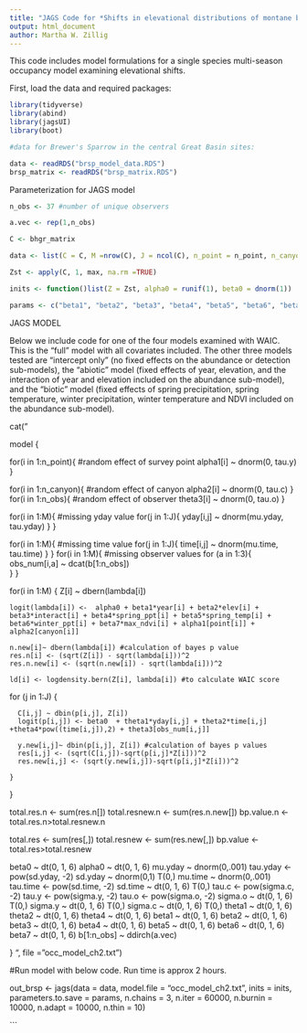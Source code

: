 ```yaml
---
title: "JAGS Code for *Shifts in elevational distributions of montane birds in an arid ecosystem*"
output: html_document
author: Martha W. Zillig 
---
```


This code includes model formulations for a single species multi-season occupancy model examining elevational shifts. 

First, load the data and required packages:

```r
library(tidyverse)
library(abind)
library(jagsUI)
library(boot)

#data for Brewer's Sparrow in the central Great Basin sites:

data <- readRDS("brsp_model_data.RDS")
brsp_matrix <- readRDS("brsp_matrix.RDS")
```

Parameterization for JAGS model 

```r
n_obs <- 37 #number of unique observers 

a.vec <- rep(1,n_obs)

C <- bhgr_matrix

data <- list(C = C, M =nrow(C), J = ncol(C), n_point = n_point, n_canyon = n_canyon, point = bhgr$point, canyon = bhgr$canyon, year = year, elev = elev, interact = interact, spring_ppt = spring_ppt, spring_temp = spring_temp, winter_ppt = winter_ppt, max_ndvi = max_ndvi, time = time, yday = yday, obs_num=obs_num, n_obs=n_obs, a.vec = a.vec)

Zst <- apply(C, 1, max, na.rm =TRUE)

inits <- function()list(Z = Zst, alpha0 = runif(1), beta0 = dnorm(1))

params <- c("beta1", "beta2", "beta3", "beta4", "beta5", "beta6", "beta7", "theta1", "theta2", "theta3", "theta4", "alpha0", "beta0", "alpha1", "alpha2", "bp.value", "bp.value.n", "ld")

```
JAGS MODEL

Below we include code for one of the four models examined with WAIC. This is the "full" model with all covariates included. The other three models tested are "intercept only" (no fixed effects on the abundance or detection sub-models),  the "abiotic" model (fixed effects of year, elevation, and the interaction of year and elevation included on the abundance sub-model), and the "biotic" model (fixed effects of spring precipitation, spring temperature, winter precipitation, winter temperature and NDVI included on the abundance sub-model). 

cat("

model { 

  for(i in 1:n_point){ #random effect of survey point 
    alpha1[i] ~ dnorm(0, tau.y)
  }
  
  for(i in 1:n_canyon){ #random effect of canyon 
    alpha2[i] ~ dnorm(0, tau.c)
  }
    for(i in 1:n_obs){ #random effect of observer 
    theta3[i] ~ dnorm(0, tau.o)
  }
  
  for(i in 1:M){   #missing yday value
    for(j in 1:J){
    yday[i,j] ~ dnorm(mu.yday, tau.yday)
    }
  }
  
  for(i in 1:M){   #missing time value
    for(j in 1:J){
    time[i,j] ~ dnorm(mu.time, tau.time)
    }
  }
    for(i in 1:M){ #missing observer values 
    for (a in 1:3){
      obs_num[i,a] ~ dcat(b[1:n_obs])  
    }
  }
  
  
  for(i in 1:M) 
  {
    Z[i] ~ dbern(lambda[i])
    
    logit(lambda[i]) <-  alpha0 + beta1*year[i] + beta2*elev[i] + beta3*interact[i] + beta4*spring_ppt[i] + beta5*spring_temp[i] + beta6*winter_ppt[i] + beta7*max_ndvi[i] + alpha1[point[i]] + alpha2[canyon[i]]
    
    n.new[i]~ dbern(lambda[i]) #calculation of bayes p value
    res.n[i] <- (sqrt(Z[i]) - sqrt(lambda[i]))^2
    res.n.new[i] <- (sqrt(n.new[i]) - sqrt(lambda[i]))^2
    
    ld[i] <- logdensity.bern(Z[i], lambda[i]) #to calculate WAIC score 
    
    
 for (j in 1:J) {
 
      C[i,j] ~ dbin(p[i,j], Z[i])
      logit(p[i,j]) <- beta0  + theta1*yday[i,j] + theta2*time[i,j] +theta4*pow((time[i,j]),2) + theta3[obs_num[i,j]]
      
      y.new[i,j]~ dbin(p[i,j], Z[i]) #calculation of bayes p values 
      res[i,j] <- (sqrt(C[i,j])-sqrt(p[i,j]*Z[i]))^2
      res.new[i,j] <- (sqrt(y.new[i,j])-sqrt(p[i,j]*Z[i]))^2
      
    }
  }
  
  
  total.res.n <- sum(res.n[])
  total.resnew.n <- sum(res.n.new[])
  bp.value.n <- total.res.n>total.resnew.n
  
  total.res <- sum(res[,])
  total.resnew <- sum(res.new[,])
  bp.value <- total.res>total.resnew
  
  beta0 ~ dt(0, 1, 6) 
  alpha0 ~ dt(0, 1, 6)
  mu.yday ~ dnorm(0,.001)
  tau.yday <- pow(sd.yday, -2)
  sd.yday ~ dnorm(0,1) T(0,)
  mu.time ~ dnorm(0,.001)
  tau.time <- pow(sd.time, -2)
  sd.time ~ dt(0, 1, 6) T(0,)
  tau.c <- pow(sigma.c, -2)
  tau.y <- pow(sigma.y, -2)
  tau.o <- pow(sigma.o, -2)
  sigma.o ~ dt(0, 1, 6) T(0,)
  sigma.y ~ dt(0, 1, 6) T(0,)
  sigma.c ~ dt(0, 1, 6) T(0,)
  theta1 ~ dt(0, 1, 6)
  theta2 ~ dt(0, 1, 6)
  theta4 ~ dt(0, 1, 6)
  beta1 ~ dt(0, 1, 6)
  beta2 ~ dt(0, 1, 6)
  beta3 ~ dt(0, 1, 6)
  beta4 ~ dt(0, 1, 6)
  beta5 ~ dt(0, 1, 6)
  beta6 ~ dt(0, 1, 6)
  beta7 ~ dt(0, 1, 6)
  b[1:n_obs] ~ ddirch(a.vec)
  

}
", file = "occ_model_ch2.txt")

#Run model with below code. Run time is approx 2 hours. 

out_brsp <- jags(data = data, model.file = "occ_model_ch2.txt", inits = inits, parameters.to.save = params, n.chains = 3, n.iter = 60000, n.burnin = 10000, n.adapt = 10000, n.thin = 10)

```

